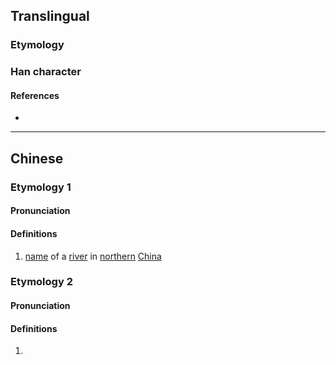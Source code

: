 {{character info}}
==Translingual==

===Etymology===
{{Han compound|水|褱|c1=s|c2=p|t1=water|ls=psc}}

===Han character===
{{Han char|rn=85|rad=水|as=16|sn=19|four=30132|canj=EYWV|ids=⿰氵褱}}

====References====
* {{Han ref|kx=0660.160|dkj=18668|dj=1070.090|hdz=31784.150|uh=7024|ud=28708|bh=F266|bd=62054}}

----

==Chinese==
{{zh-forms}}

===Etymology 1===
====Pronunciation====
{{zh-pron
|m=huái
|c=waai4
|mc=y
|oc=y
|ma=
|cat=pn
}}

====Definitions====
{{zh-hanzi}}

# [[name]] of a [[river]] in [[northern]] [[China]]

===Etymology 2===
====Pronunciation====
{{zh-pron
|m=wāi
|c=waai1
|ma=
|cat=a
}}

====Definitions====
{{zh-hanzi}}

# {{zh-only|溛瀤|(of water) [[uneven]], not [[flat]]}}